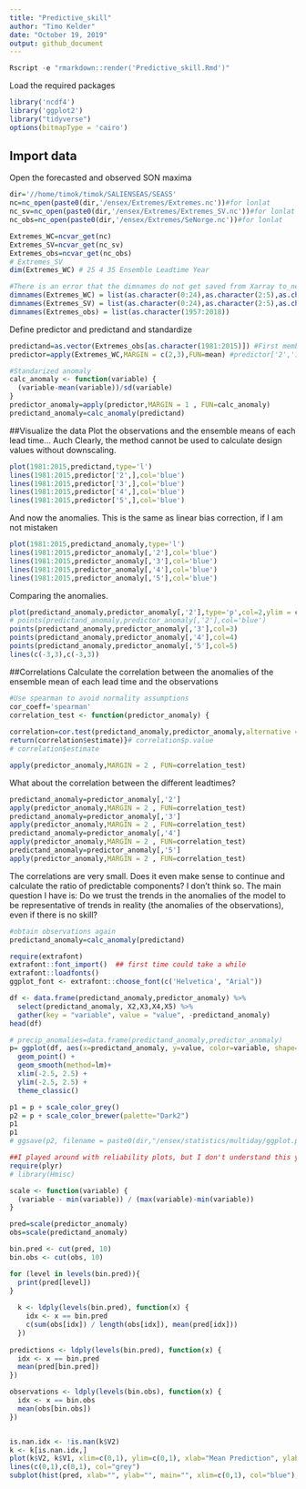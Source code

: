 ```yaml
---
title: "Predictive_skill"
author: "Timo Kelder"
date: "October 19, 2019"
output: github_document 
---
```


```r
Rscript -e "rmarkdown::render('Predictive_skill.Rmd')"
```

Load the required packages

```r
library('ncdf4')
library('ggplot2')
library("tidyverse")
options(bitmapType = 'cairo')
```

## Import data
Open the forecasted and observed SON maxima 
```r

dir='//home/timok/timok/SALIENSEAS/SEAS5'
nc=nc_open(paste0(dir,'/ensex/Extremes/Extremes.nc'))#for lonlat
nc_sv=nc_open(paste0(dir,'/ensex/Extremes/Extremes_SV.nc'))#for lonlat
nc_obs=nc_open(paste0(dir,'/ensex/Extremes/SeNorge.nc'))#for lonlat

Extremes_WC=ncvar_get(nc)
Extremes_SV=ncvar_get(nc_sv)
Extremes_obs=ncvar_get(nc_obs)
# Extremes_SV
dim(Extremes_WC) # 25 4 35 Ensemble Leadtime Year 

#There is an error that the dimnames do not get saved from Xarray to_netcdf. Set the dimnames here 
dimnames(Extremes_WC) = list(as.character(0:24),as.character(2:5),as.character(1981:2015))
dimnames(Extremes_SV) = list(as.character(0:24),as.character(2:5),as.character(1981:2015))
dimnames(Extremes_obs) = list(as.character(1957:2018))

```

Define predictor and predictand and standardize
```r
predictand=as.vector(Extremes_obs[as.character(1981:2015)]) #First member, first leadtime that we use in this study
predictor=apply(Extremes_WC,MARGIN = c(2,3),FUN=mean) #predictor['2','1987']

#Standarized anomaly
calc_anomaly <- function(variable) {
  (variable-mean(variable))/sd(variable)
}
predictor_anomaly=apply(predictor,MARGIN = 1 , FUN=calc_anomaly)
predictand_anomaly=calc_anomaly(predictand)

```

##Visualize the data
Plot the observations and the ensemble means of each lead time... Auch
Clearly, the method cannot be used to calculate design values without downscaling.
```r
plot(1981:2015,predictand,type='l')
lines(1981:2015,predictor['2',],col='blue')
lines(1981:2015,predictor['3',],col='blue')
lines(1981:2015,predictor['4',],col='blue')
lines(1981:2015,predictor['5',],col='blue')
```

And now the anomalies. This is the same as linear bias correction, if I am not mistaken
```r
plot(1981:2015,predictand_anomaly,type='l')
lines(1981:2015,predictor_anomaly[,'2'],col='blue')
lines(1981:2015,predictor_anomaly[,'3'],col='blue')
lines(1981:2015,predictor_anomaly[,'4'],col='blue')
lines(1981:2015,predictor_anomaly[,'5'],col='blue')
```

Comparing the anomalies. 
```r
plot(predictand_anomaly,predictor_anomaly[,'2'],type='p',col=2,ylim = c(-2.5,2.5),xlim = c(-2.5,2.5))
# points(predictand_anomaly,predictor_anomaly[,'2'],col='blue')
points(predictand_anomaly,predictor_anomaly[,'3'],col=3)
points(predictand_anomaly,predictor_anomaly[,'4'],col=4)
points(predictand_anomaly,predictor_anomaly[,'5'],col=5)
lines(c(-3,3),c(-3,3))
```

##Correlations
Calculate the correlation between the anomalies of the ensemble mean of each lead time and the observations
```r
#Use spearman to avoid normality assumptions
cor_coeff='spearman'
correlation_test <- function(predictor_anomaly) {
  
correlation=cor.test(predictand_anomaly,predictor_anomaly,alternative = 'two.sided',method = cor_coeff) #alternative hypothesis is that the population correlation is greater than 0. -> we don't expect negative correlations? 
return(correlation$estimate)}# correlation$p.value
# correlation$estimate

apply(predictor_anomaly,MARGIN = 2 , FUN=correlation_test)
```

What about the correlation between the different leadtimes?
```r
predictand_anomaly=predictor_anomaly[,'2']
apply(predictor_anomaly,MARGIN = 2 , FUN=correlation_test)
predictand_anomaly=predictor_anomaly[,'3']
apply(predictor_anomaly,MARGIN = 2 , FUN=correlation_test)
predictand_anomaly=predictor_anomaly[,'4']
apply(predictor_anomaly,MARGIN = 2 , FUN=correlation_test)
predictand_anomaly=predictor_anomaly[,'5']
apply(predictor_anomaly,MARGIN = 2 , FUN=correlation_test)


```

The correlations are very small. Does it even make sense to continue and calculate the ratio of predictable components? I don't think so. The main question I have is: Do we trust the trends in the anomalies of the model to be representative of trends in reality (the anomalies of the observations), even if there is no skill?

```r
#obtain observations again
predictand_anomaly=calc_anomaly(predictand)

require(extrafont)
extrafont::font_import()  ## first time could take a while
extrafont::loadfonts()
ggplot_font <- extrafont::choose_font(c('Helvetica', "Arial"))

df <- data.frame(predictand_anomaly,predictor_anomaly) %>%
  select(predictand_anomaly, X2,X3,X4,X5) %>%
  gather(key = "variable", value = "value", -predictand_anomaly)
head(df)

# precip_anomalies=data.frame(predictand_anomaly,predictor_anomaly)
p= ggplot(df, aes(x=predictand_anomaly, y=value, color=variable, shape=variable)) +
  geom_point() + 
  geom_smooth(method=lm)+
  xlim(-2.5, 2.5) +
  ylim(-2.5, 2.5) +
  theme_classic() 

p1 = p + scale_color_grey()
p2 = p + scale_color_brewer(palette="Dark2")
p1
p1
# ggsave(p2, filename = paste0(dir,"/ensex/statistics/multiday/ggplot.png"), dpi = 300, type = "cairo")


```



```r

##I played around with reliability plots, but I don't understand this yet
require(plyr)
# library(Hmisc)

scale <- function(variable) {
  (variable - min(variable)) / (max(variable)-min(variable))
}

pred=scale(predictor_anomaly)
obs=scale(predictand_anomaly)

bin.pred <- cut(pred, 10)
bin.obs <- cut(obs, 10)

for (level in levels(bin.pred)){
  print(pred[level])
}
  
  k <- ldply(levels(bin.pred), function(x) {
    idx <- x == bin.pred
    c(sum(obs[idx]) / length(obs[idx]), mean(pred[idx]))
  })
  
predictions <- ldply(levels(bin.pred), function(x) {
  idx <- x == bin.pred
  mean(pred[bin.pred])
})

observations <- ldply(levels(bin.obs), function(x) {
  idx <- x == bin.obs
  mean(obs[bin.obs])
})


is.nan.idx <- !is.nan(k$V2)
k <- k[is.nan.idx,]  
plot(k$V2, k$V1, xlim=c(0,1), ylim=c(0,1), xlab="Mean Prediction", ylab="Observed Fraction", col="red", type="o", main="Reliability Plot")
lines(c(0,1),c(0,1), col="grey")
subplot(hist(pred, xlab="", ylab="", main="", xlim=c(0,1), col="blue"), grconvertX(c(.8, 1), "npc"), grconvertY(c(0.08, .25), "npc"))
```


